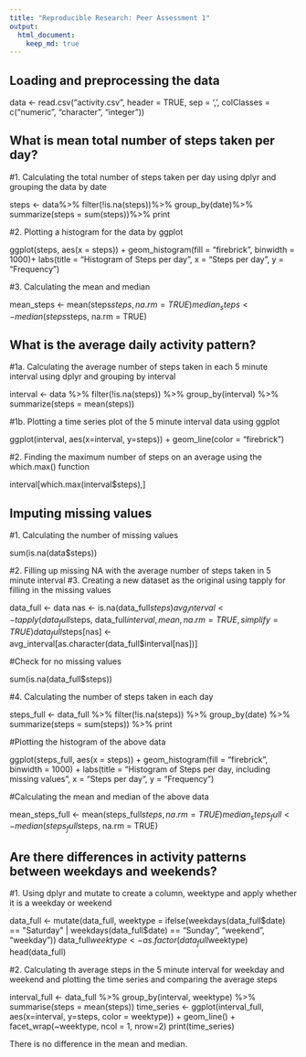 ```yaml
---
title: "Reproducible Research: Peer Assessment 1"
output: 
  html_document:
    keep_md: true
---
```



## Loading and preprocessing the data

data <- read.csv("activity.csv", header = TRUE, sep = ',', colClasses = c("numeric", "character", "integer"))

## What is mean total number of steps taken per day?

#1. Calculating the total number of steps taken per day using dplyr and grouping the data by date

steps <- data%>%
	filter(!is.na(steps))%>%
	group_by(date)%>%
	summarize(steps = sum(steps))%>%
	print

#2. Plotting a histogram for the data by ggplot

ggplot(steps, aes(x = steps)) + 
geom_histogram(fill = "firebrick", binwidth = 1000)+ 
labs(title = "Histogram of Steps per day",  x = "Steps per day", y = "Frequency")

#3. Calculating the mean and median

mean_steps <- mean(steps$steps, na.rm = TRUE)
median_steps <- median(steps$steps, na.rm = TRUE)

## What is the average daily activity pattern?

#1a. Calculating the average number of steps taken in each 5 minute interval using dplyr and grouping by interval

interval <- data %>%
	filter(!is.na(steps)) %>%
	group_by(interval) %>%
	summarize(steps = mean(steps))

#1b. Plotting a time series plot of the 5 minute interval data using ggplot

ggplot(interval, aes(x=interval, y=steps)) +
geom_line(color = "firebrick")

#2. Finding the maximum number of steps on an average using the which.max() function

interval[which.max(interval$steps),]


## Imputing missing values

#1. Calculating the number of missing values

sum(is.na(data$steps))

#2. Filling up missing NA with the average number of steps taken in 5 minute interval
#3. Creating a new dataset as the original using tapply for filling in the missing values 

data_full <- data
nas <- is.na(data_full$steps)
avg_interval <- tapply(data_full$steps, data_full$interval, mean, na.rm=TRUE, simplify=TRUE)
data_full$steps[nas] <- avg_interval[as.character(data_full$interval[nas])]

#Check for no missing values

sum(is.na(data_full$steps))

#4. Calculating the number of steps taken in each day

steps_full <- data_full %>%
	filter(!is.na(steps)) %>%
	group_by(date) %>%
	summarize(steps = sum(steps)) %>%
	print

#Plotting the histogram of the above data

ggplot(steps_full, aes(x = steps)) +
geom_histogram(fill = "firebrick", binwidth = 1000) +
labs(title = "Histogram of Steps per day, including missing values", x = "Steps per day", y = "Frequency")

#Calculating the mean and median of the above data

mean_steps_full <- mean(steps_full$steps, na.rm = TRUE)
median_steps_full <- median(steps_full$steps, na.rm = TRUE)


## Are there differences in activity patterns between weekdays and weekends?

#1. Using dplyr and mutate to create a column, weektype and apply whether it is a weekday or weekend

data_full <- mutate(data_full, weektype = ifelse(weekdays(data_full$date) == "Saturday" | weekdays(data_full$date) == "Sunday", "weekend", "weekday"))
data_full$weektype <- as.factor(data_full$weektype)
head(data_full)

#2. Calculating th average steps in the 5 minute interval for weekday and weekend and plotting the time series and comparing the average steps

interval_full <- data_full %>%
	group_by(interval, weektype) %>%
	summarise(steps = mean(steps))
time_series <- ggplot(interval_full, aes(x=interval, y=steps, color = weektype)) +
geom_line() +
facet_wrap(~weektype, ncol = 1, nrow=2)
print(time_series)

There is no difference in the mean and median.
